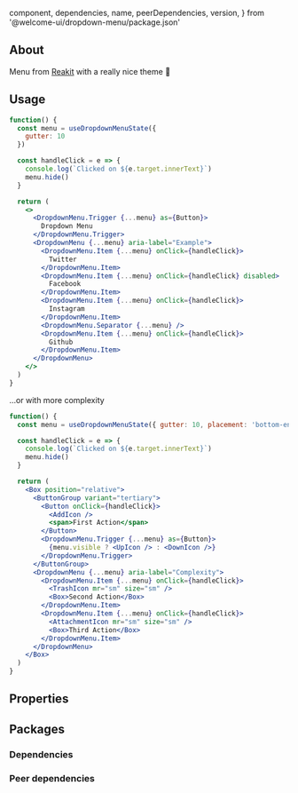 
  component,
  dependencies,
  name,
  peerDependencies,
  version,
} from '@welcome-ui/dropdown-menu/package.json'

<showcase
  version={version}
  pageName="DropdownMenu"
  name={name}
  component={component}
  description="Allows user to select between multiple actions."
/>

## About

Menu from [Reakit](https://reakit.io/docs/menu/) with a really nice theme 👀

## Usage

```jsx
function() {
  const menu = useDropdownMenuState({
    gutter: 10
  })

  const handleClick = e => {
    console.log(`Clicked on ${e.target.innerText}`)
    menu.hide()
  }

  return (
    <>
      <DropdownMenu.Trigger {...menu} as={Button}>
        Dropdown Menu
      </DropdownMenu.Trigger>
      <DropdownMenu {...menu} aria-label="Example">
        <DropdownMenu.Item {...menu} onClick={handleClick}>
          Twitter
        </DropdownMenu.Item>
        <DropdownMenu.Item {...menu} onClick={handleClick} disabled>
          Facebook
        </DropdownMenu.Item>
        <DropdownMenu.Item {...menu} onClick={handleClick}>
          Instagram
        </DropdownMenu.Item>
        <DropdownMenu.Separator {...menu} />
        <DropdownMenu.Item {...menu} onClick={handleClick}>
          Github
        </DropdownMenu.Item>
      </DropdownMenu>
    </>
  )
}
```

...or with more complexity

```jsx
function() {
  const menu = useDropdownMenuState({ gutter: 10, placement: 'bottom-end' })

  const handleClick = e => {
    console.log(`Clicked on ${e.target.innerText}`)
    menu.hide()
  }

  return (
    <Box position="relative">
      <ButtonGroup variant="tertiary">
        <Button onClick={handleClick}>
          <AddIcon />
          <span>First Action</span>
        </Button>
        <DropdownMenu.Trigger {...menu} as={Button}>
          {menu.visible ? <UpIcon /> : <DownIcon />}
        </DropdownMenu.Trigger>
      </ButtonGroup>
      <DropdownMenu {...menu} aria-label="Complexity">
        <DropdownMenu.Item {...menu} onClick={handleClick}>
          <TrashIcon mr="sm" size="sm" />
          <Box>Second Action</Box>
        </DropdownMenu.Item>
        <DropdownMenu.Item {...menu} onClick={handleClick}>
          <AttachmentIcon mr="sm" size="sm" />
          <Box>Third Action</Box>
        </DropdownMenu.Item>
      </DropdownMenu>
    </Box>
  )
}
```

## Properties

<props propTypes={props.propTypes.DropdownMenu} />

## Packages

### Dependencies

<dependencies dependencies={dependencies} />

### Peer dependencies

<dependencies dependencies={peerDependencies} />

<pagination />
